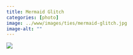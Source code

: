 ```yaml
---
title: Mermaid Glitch
categories: [photo]
image: ../www/images/ties/mermaid-glitch.jpg
image-alt: ""
---
```


![](../www/images/ties/mermaid-glitch.jpg)

